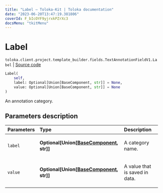 ```yaml
---
title: "Label — Toloka-Kit | Toloka documentation"
date: "2023-06-20T13:47:19.381806"
coverId: F_bIcOYF9yjrxkPZrXc3
docsMenu: "tkitMenu"
---
```


# Label

`toloka.client.project.template_builder.fields.TextAnnotationFieldV1.Label` | [Source code](https://github.com/Toloka/toloka-kit/blob/v1.2.0/src/client/project/template_builder/fields.py#L498)

```python
Label(
    self,
    label: Optional[Union[BaseComponent, str]] = None,
    value: Optional[Union[BaseComponent, str]] = None
)
```

An annotation category.

## Parameters description

| Parameters | Type | Description |
| :----------| :----| :-----------|
`label`|**Optional\[Union\[[BaseComponent](/docs/toloka-kit/reference/toloka.client.project.template_builder.base.BaseComponent), str\]\]**|<p>A category name.</p>
`value`|**Optional\[Union\[[BaseComponent](/docs/toloka-kit/reference/toloka.client.project.template_builder.base.BaseComponent), str\]\]**|<p>A value that is saved in data.</p>